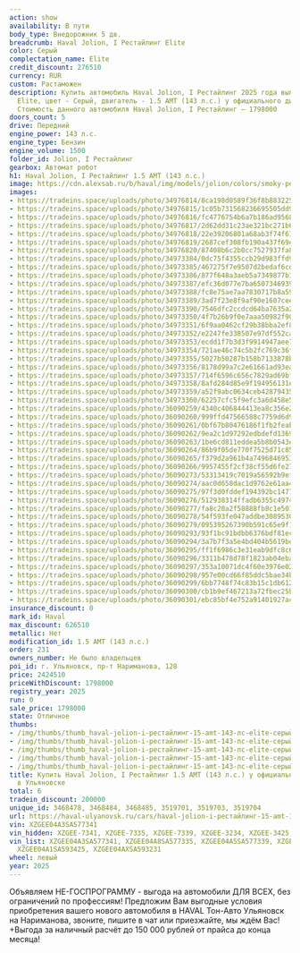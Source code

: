 ```yaml
---
action: show
availability: В пути
body_type: Внедорожник 5 дв.
breadcrumb: Haval Jolion, I Рестайлинг Elite
color: Серый
complectation_name: Elite
credit_discount: 276510
currency: RUR
custom: Растаможен
description: Купить автомобиль Haval Jolion, I Рестайлинг 2025 года выпуска, комплектация
  Elite, цвет - Серый, двигатель - 1.5 AMT (143 л.с.) у официального дилера в г. Ульяновск.
  Стоимость данного автомобиля Haval Jolion, I Рестайлинг – 1798000
doors_count: 5
drive: Передний
engine_power: 143 л.с.
engine_type: Бензин
engine_volume: 1500
folder_id: Jolion, I Рестайлинг
gearbox: Автомат робот
h1: Haval Jolion, I Рестайлинг 1.5 AMT (143 л.с.)
image: https://cdn.alexsab.ru/b/haval/img/models/jolion/colors/smoky-pearls.webp
images:
- https://tradeins.space/uploads/photo/34976814/8ca198d0589f36f8b88322578a2ec7a6.jpg
- https://tradeins.space/uploads/photo/34976815/1c05b731568236695505dd9d5bb067ba.jpg
- https://tradeins.space/uploads/photo/34976816/fc4776754b6a7b186ad956801cba45ec.jpg
- https://tradeins.space/uploads/photo/34976817/2d62dd31c23ae321bc271b63f4861541.jpg
- https://tradeins.space/uploads/photo/34976818/22e39206801a68ab3f74f61d7d3b38e8.jpg
- https://tradeins.space/uploads/photo/34976819/2687cef308fb190a437f69ee7deb42f0.jpg
- https://tradeins.space/uploads/photo/34976820/87408b6c2b0cc7527937fa88d6894f8e.jpg
- https://tradeins.space/uploads/photo/34973384/0dc75f4355ccb29d983ffd9590c0a942.JPG
- https://tradeins.space/uploads/photo/34973385/467275f7e9507d2bedaf6cd79f3e4225.JPG
- https://tradeins.space/uploads/photo/34973386/877f648a3aeb5a7349877b1a59c778da.JPG
- https://tradeins.space/uploads/photo/34973387/efc36d077e7ba650734693947cf27cd6.JPG
- https://tradeins.space/uploads/photo/34973388/fc8e75ae7aa7830717b8a5981fb451b0.JPG
- https://tradeins.space/uploads/photo/34973389/3ad7f23e8f9af90e1607ceee2500025a.JPG
- https://tradeins.space/uploads/photo/34973390/7546dfc2ccdcd64ba7635a2b98fad94d.JPG
- https://tradeins.space/uploads/photo/34973350/4f7b26b9f0e7aaa50982f90e476e1759.JPG
- https://tradeins.space/uploads/photo/34973351/6f9aa0462cf29b38bba2ef8eaf5971c2.JPG
- https://tradeins.space/uploads/photo/34973352/e2247fe338507e97df552ca1f3964697.JPG
- https://tradeins.space/uploads/photo/34973353/ecdd1f7b3d3f9914947aee7a1c86a2a6.JPG
- https://tradeins.space/uploads/photo/34973354/721ae46c74c5b2fc769c36f23951211e.JPG
- https://tradeins.space/uploads/photo/34973355/5027b50287b158b7133878b17dc6de6a.JPG
- https://tradeins.space/uploads/photo/34973356/8178d99a7c2e61661ad93ea5938dd187.JPG
- https://tradeins.space/uploads/photo/34973357/714f6596c656c7829ad69bfebc8f9560.JPG
- https://tradeins.space/uploads/photo/34973358/8afd284d85e9f194956131ecdc296c3b.JPG
- https://tradeins.space/uploads/photo/34973359/a52f9abc0634ceb42879435cfb5c462f.JPG
- https://tradeins.space/uploads/photo/34973360/62257cfc5f9efc3a6d458e5f4e106db7.JPG
- https://tradeins.space/uploads/photo/36090259/4340c406844413ea8c356e29f19a3778.jpg
- https://tradeins.space/uploads/photo/36090260/999ffd47566588c7759d6d9e68998ef0.jpg
- https://tradeins.space/uploads/photo/36090261/0bf67b80476186f1fb2feabec9660470.jpg
- https://tradeins.space/uploads/photo/36090262/9ea2c1d97292edbdefd136915005784e.jpg
- https://tradeins.space/uploads/photo/36090263/1be6cd811eddea5b8b0543e1c27495b6.jpg
- https://tradeins.space/uploads/photo/36090264/86b9f05de770f7525d71c857a0d1b2c2.jpg
- https://tradeins.space/uploads/photo/36090265/f379d2a961b4a74968469537cdd68218.jpg
- https://tradeins.space/uploads/photo/36090266/9957455f2cf38cf55d6fe271c15a1643.jpg
- https://tradeins.space/uploads/photo/36090273/53313419c7019a56592b9ef6268739a4.jpg
- https://tradeins.space/uploads/photo/36090274/aac0d658dac1d9762e61aa4ec8113192.jpg
- https://tradeins.space/uploads/photo/36090275/97f3d0fddef194392bc1477aab667470.jpg
- https://tradeins.space/uploads/photo/36090276/512938314ffadb6355c49748b0696f8e.jpg
- https://tradeins.space/uploads/photo/36090277/fa8c20a2f58888fb8c1e501e0e4b5385.jpg
- https://tradeins.space/uploads/photo/36090278/54f593fe047addbe30895300e8999951.jpg
- https://tradeins.space/uploads/photo/36090279/095395267390b591c65e9f1bb9547aed.jpg
- https://tradeins.space/uploads/photo/36090293/93f1bc91bdbb6376bdf81ec7722bc5c7.jpg
- https://tradeins.space/uploads/photo/36090294/3a7b7f3a5e4bd404b5619bef1cb7cbf1.jpg
- https://tradeins.space/uploads/photo/36090295/ff1f6986c3e31eab9dfc8c64705a1bee.jpg
- https://tradeins.space/uploads/photo/36090296/3311b478d78f1823ab04ebad658bff62.jpg
- https://tradeins.space/uploads/photo/36090297/353a10071dc4f60e3976e02ee2e56f1e.jpg
- https://tradeins.space/uploads/photo/36090298/957e00cd66f85ddc5bae34ba7c93d235.jpg
- https://tradeins.space/uploads/photo/36090299/6bb7748f74c83b15c1db61200f04c6af.jpg
- https://tradeins.space/uploads/photo/36090300/cb1b9ef467213a72fbec25b8d011ff7d.jpg
- https://tradeins.space/uploads/photo/36090301/ebc85bf4e752a91401927acb6bfc386b.jpg
insurance_discount: 0
mark_id: Haval
max_discount: 626510
metallic: Нет
modification_id: 1.5 AMT (143 л.с.)
order: 231
owners_number: Не было владельцев
poi_id: г. Ульяновск, пр-т Нариманова, 128
price: 2424510
priceWithDiscount: 1798000
registry_year: 2025
run: 0
sale_price: 1798000
state: Отличное
thumbs:
- /img/thumbs/thumb_haval-jolion-i-рестайлинг-15-amt-143-лс-elite-серый-2025_ec7a6_0.webp
- /img/thumbs/thumb_haval-jolion-i-рестайлинг-15-amt-143-лс-elite-серый-2025_067ba_1.webp
- /img/thumbs/thumb_haval-jolion-i-рестайлинг-15-amt-143-лс-elite-серый-2025_a45ec_2.webp
- /img/thumbs/thumb_haval-jolion-i-рестайлинг-15-amt-143-лс-elite-серый-2025_61541_3.webp
- /img/thumbs/thumb_haval-jolion-i-рестайлинг-15-amt-143-лс-elite-серый-2025_b38e8_4.webp
title: Купить Haval Jolion, I Рестайлинг 1.5 AMT (143 л.с.) у официального дилера
  в Ульяновске
total: 6
tradein_discount: 200000
unique_id: 3468478, 3468484, 3468485, 3519701, 3519703, 3519704
url: https://haval-ulyanovsk.ru/cars/haval-jolion-i-рестайлинг-15-amt-143-лс-elite-серый-2025/
vin: XZGEE04A3SA577341
vin_hidden: XZGEE-7341, XZGEE-7335, XZGEE-7339, XZGEE-3234, XZGEE-3425, XZGEE-3231
vin_list: XZGEE04A3SA577341, XZGEE04A8SA577335, XZGEE04A5SA577339, XZGEE04A5SA593234,
  XZGEE04A1SA593425, XZGEE04AXSA593231
wheel: левый
year: 2025
---
```

Объявляем НЕ-ГОСПРОГРАММУ - выгода на автомобили ДЛЯ ВСЕХ, без ограничений по профессиям! Предложим Вам выгодные условия приобретения вашего нового автомобиля в HAVAL Тон-Авто Ульяновск на Нариманова, звоните, пишите в чат или приезжайте, мы ждём Вас! +Выгода за наличный расчёт до 150 000 рублей от прайса до конца месяца!
